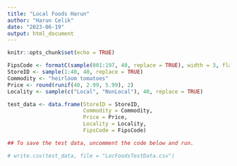 ```yaml
---
title: "Local Foods Harun"
author: "Harun Celik"
date: "2023-06-19"
output: html_document
---
```


```r
knitr::opts_chunk$set(echo = TRUE)
```

```r
FipsCode <- formatC(sample(001:197, 40, replace = TRUE), width = 3, flag = 0)
StoreID <- sample(1:40, 40, replace = TRUE)
Commodity <- "heirloom tomatoes"
Price <- round(runif(40, 2.99, 5.99), 2)
Locality <- sample(c("Local", "NonLocal"), 40, replace = TRUE) 
```


```r
test_data <- data.frame(StoreID = StoreID, 
                        Commodity = Commodity, 
                        Price = Price, 
                        Locality = Locality, 
                        FipsCode = FipsCode)
```

```r
## To save the test data, uncomment the code below and run.

# write.csv(test_data, file = "LocFoodsTestData.csv")
```

